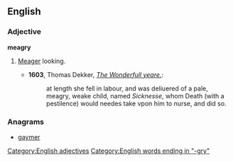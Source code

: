==English==

===Adjective===
'''meagry'''

# {{context|rare|archaic}} [[meager|Meager]] looking.
#* '''1603''', Thomas Dekker, ''[http://www.luminarium.org/renascence-editions/yeare.html The Wonderfull yeare.]'':
#*: at length she fell in labour, and was deliuered of a pale, meagry, weake child, named ''Sicknesse'', whom Death (with a pestilence) would needes take vpon him to nurse, and did so.

===Anagrams===
* [[gaymer#English|gaymer]]

[[Category:English adjectives]]
[[Category:English words ending in "-gry"]]